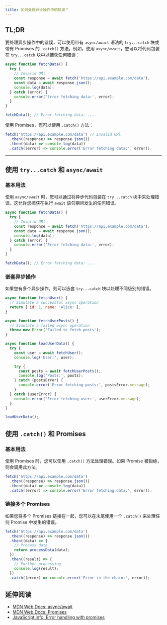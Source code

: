 ```yaml
---
title: 如何处理异步操作中的错误？
---
```


## TL;DR

要处理异步操作中的错误，可以使用带有 `async/await` 语法的 `try...catch` 块或带有 Promises 的 `.catch()` 方法。例如，使用 `async/await`，您可以将代码包装在 `try...catch` 块中以捕获任何错误：

```js live
async function fetchData() {
  try {
    // Invalid URl
    const response = await fetch('https://api.example.com/data');
    const data = await response.json();
    console.log(data);
  } catch (error) {
    console.error('Error fetching data:', error);
  }
}

fetchData(); // Error fetching data: ....
```

使用 Promises，您可以使用 `.catch()` 方法：

```js live
fetch('https://api.example.com/data') // Invalid URl
  .then((response) => response.json())
  .then((data) => console.log(data))
  .catch((error) => console.error('Error fetching data:', error));
```

***

## 使用 `try...catch` 和 `async/await`

### 基本用法

使用 `async/await` 时，您可以通过将异步代码包装在 `try...catch` 块中来处理错误。这允许您捕获在执行 `await` 语句期间发生的任何错误。

```js live
async function fetchData() {
  try {
    // Invalid URl
    const response = await fetch('https://api.example.com/data');
    const data = await response.json();
    console.log(data);
  } catch (error) {
    console.error('Error fetching data:', error);
  }
}

fetchData(); // Error fetching data: ....
```

### 嵌套异步操作

如果您有多个异步操作，则可以嵌套 `try...catch` 块以处理不同级别的错误。

```js live
async function fetchUser() {
  // Simulate a successful async operation
  return { id: 1, name: 'Alice' };
}

async function fetchUserPosts() {
  // Simulate a failed async operation
  throw new Error('Failed to fetch posts');
}

async function loadUserData() {
  try {
    const user = await fetchUser();
    console.log('User:', user);

    try {
      const posts = await fetchUserPosts();
      console.log('Posts:', posts);
    } catch (postsError) {
      console.error('Error fetching posts:', postsError.message);
    }
  } catch (userError) {
    console.error('Error fetching user:', userError.message);
  }
}

loadUserData();
```

## 使用 `.catch()` 和 Promises

### 基本用法

使用 Promises 时，您可以使用 `.catch()` 方法处理错误。如果 Promise 被拒绝，则会调用此方法。

```js live
fetch('https://api.example.com/data')
  .then((response) => response.json())
  .then((data) => console.log(data))
  .catch((error) => console.error('Error fetching data:', error));
```

### 链接多个 Promises

如果您将多个 Promises 链接在一起，您可以在末尾使用一个 `.catch()` 来处理任何 Promise 中发生的错误。

```js live
fetch('https://api.example.com/data')
  .then((response) => response.json())
  .then((data) => {
    // Process data
    return processData(data);
  })
  .then((result) => {
    // Further processing
    console.log(result);
  })
  .catch((error) => console.error('Error in the chain:', error));
```

## 延伸阅读

* [MDN Web Docs: async/await](https://developer.mozilla.org/en-US/docs/Learn/JavaScript/Asynchronous/Async_await)
* [MDN Web Docs: Promises](https://developer.mozilla.org/en-US/docs/Web/JavaScript/Guide/Using_promises)
* [JavaScript.info: Error handling with promises](https://javascript.info/promise-error-handling)
